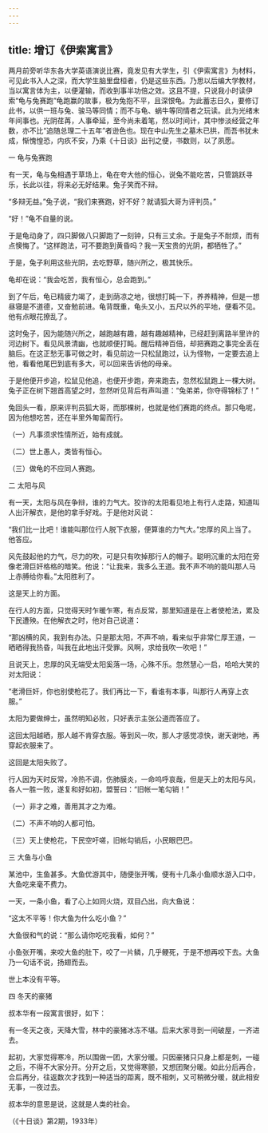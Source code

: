 ```yaml
---
---
---
```

title: 增订《伊索寓言》
---




两月前旁听华东各大学英语演说比赛，竟发见有大学生，引《伊索寓言》为材料，可见此书入人之深，而大学生脑里盘桓者，仍是这些东西。乃思以后编大学教材，当以寓言体为主，以便灌输，而收到事半功倍之效。这且不提，只说我小时读伊索“龟与兔赛跑”龟跑赢的故事，极为兔抱不平，且深恨龟。为此蓄志日久，要修订此书，以供一班与兔、骏马等同情；而不与龟、蜗牛等同情者之玩读。此为光绪末年间事也。光阴荏苒，人事牵延，至今尚未着笔，然以时间计，其中惨淡经营之年数，亦不比“追随总理二十五年”者逊色也。现在中山先生之墓木已拱，而吾书犹未成，惭愧惶恐，内疚不安，乃乘《十日谈》出刊之便，书数则，以了夙愿。

一 龟与兔赛跑

有一天，龟与兔相遇于草场上，龟在夸大他的恒心，说兔不能吃苦，只管跳跃寻乐，长此以往，将来必无好结果。兔子笑而不辩。

“多辩无益。”兔子说，“我们来赛跑，好不好？就请狐大哥为评判员。”

“好！”龟不自量的说。

于是龟动身了，四只脚做八只脚跑了一刻钟，只有三丈余。于是兔子不耐烦，而有点懊悔了。“这样跑法，可不要跑到黄昏吗？我一天宝贵的光阴，都牺牲了。”

于是，兔子利用这些光阴，去吃野草，随兴所之，极其快乐。

龟却在说：“我会吃苦，我有恒心，总会跑到。”

到了午后，龟已精疲力竭了，走到荫凉之地，很想打盹一下，养养精神，但是一想昼寝是不道德，又奋勉前进。龟背既重，龟头又小，五尺以外的平地，便看不见。他有点眼花撩乱了。

这时兔子，因为能随兴所之，越跑越有趣，越有趣越精神，已经赶到离路半里许的河边树下。看见风景清幽，也就顺便打盹。醒后精神百倍，却把赛跑之事完全丢在脑后。在这正愁无事可做之时，看见前边一只松鼠跑过，认为怪物，一定要去追上他，看看他尾巴到底有多大，可以回来告诉他的母亲。

于是他便开步追，松鼠见他追，也便开步跑，奔来跑去，忽然松鼠跑上一棵大树。兔子正在树下翘首高望之时，忽然听见背后有声叫道：“兔弟弟，你夺得锦标了！”

兔回头一看，原来评判员狐大哥，而那棵树，也就是他们赛跑的终点。那只龟呢，因为他想吃苦，还在半里外匍匐而行。

（一）凡事须求性情所近，始有成就。

（二）世上愚人，类皆有恒心。

（三）做龟的不应同人赛跑。

二 太阳与风

有一天，太阳与风在争辩，谁的力气大。狡诈的太阳看见地上有行人走路，知道叫人出汗解衣，是他的拿手好戏。于是他对风说：

“我们比一比吧！谁能叫那位行人脱下衣服，便算谁的力气大。”忠厚的风上当了。他答应。

风先鼓起他的力气，尽力的吹，可是只有吹掉那行人的帽子。聪明沉重的太阳在旁像老滑巨奸格格的暗笑。他说：“让我来，我多么王道。我不声不响的能叫那人马上赤膊给你看。”太阳胜利了。

这是天上的方面。

在行人的方面，只觉得天时乍暖乍寒，有点反常，那里知道是在上者使枪法，累及下民遭殃。在他解衣之时，他对自己说道：

“那凶横的风，我到有办法。只是那太阳，不声不响，看来似乎非常仁厚王道，一晒晒得我热昏，叫我在此地出汗受罪。风啊，求给我吹一吹吧！”

且说天上，忠厚的风无端受太阳奚落一场，心殊不乐。忽然慧心一启，哈哈大笑的对太阳说：

“老滑巨奸，你也别使枪花了。我们再比一下，看谁有本事，叫那行人再穿上衣服。”

太阳为要做绅士，虽然明知必败，只好表示主张公道而答应了。

这回太阳越晒，那人越不肯穿衣服。等到风一吹，那人才感觉凉快，谢天谢地，再穿起衣服来了。

这回是太阳失败了。

行人因为天时反常，冷热不调，伤肺膜炎，一命呜呼哀哉，但是天上的太阳与风，各人一胜一败，遂复和好如初，盟誓曰：“旧帐一笔勾销！”

（一）非才之难，善用其才之为难。

（二）不声不响的人都可怕。

（三）天上使枪花，下民空吁嗟，旧帐勾销后，小民眼巴巴。

三 大鱼与小鱼

某池中，生鱼甚多。大鱼优游其中，随便张开嘴，便有十几条小鱼顺水游入口中，大鱼吃来毫不费力。

一天，一条小鱼，看了心上如同火烧，双目凸出，向大鱼说：

“这太不平等！你大鱼为什么吃小鱼？”

大鱼很和气的说：“那么请你吃吃我看，如何？”

小鱼张开嘴，来咬大鱼的肚下，咬了一片鳞，几乎鲠死，于是不想再咬下去。大鱼乃一句话不说，扬翅而去。

世上本没有平等。

四 冬天的豪猪

叔本华有一段寓言很好，如下：

有一冬天之夜，天降大雪，林中的豪猪冰冻不堪。后来大家寻到一间破屋，一齐进去。

起初，大家觉得寒冷，所以围做一团，大家分暖。只因豪猪只只身上都是刺，一碰之后，不得不大家分开。分开之后，又觉得寒颤，又想团聚分暖。如此分后再合，合后再分，往返数次才找到一种适当的距离，既不相刺，又可稍微分暖，就此相安无事，一夜过去。

叔本华的意思是说，这就是人类的社会。

（《十日谈》第2期，1933年）
